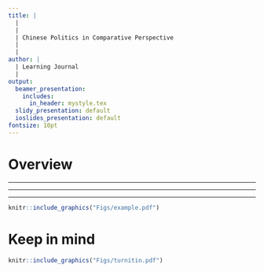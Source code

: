 ```yaml
---
title: |
  | 
  |
  | Chinese Politics in Comparative Perspective
  |
  |
author: |
  | Learning Journal
  |
output:
  beamer_presentation:
    includes:
      in_header: mystyle.tex
  slidy_presentation: default
  ioslides_presentation: default
fontsize: 10pt
---
```


# Overview 

\begin{itemize}
  \item \textbf{Main task}: Read a published peer-review article in leading political science journals to reflect on how China is researched and compared
  \vspace{0.3cm}
  \begin{itemize}
    \item Choose an article from the following journals (the article should be published after 2010 and explicitly focuses on China)
    \vspace{0.2cm}
    \item Bring the article to class to share with everyone in \textbf{Week 6}
    \vspace{0.2cm}
    \item Read the article and write an essay to answer two questions, using up to \textbf{1,000 words} (max)
    \vspace{0.2cm}
    \item Submit your work by \textbf{Midday, 7 April 2024}
  \end{itemize}
  \vspace{0.3cm}
  \item No external references are required or should be used
\end{itemize}

---

\begin{itemize}
  \item American Political Science Review
  \item American Journal of Political Science
  \item British Journal of Political Science
  \item Comparative Politics
  \item Comparative Political Studies
  \item Journal of Politics
  \item Political Research Quarterly
  \item Political Studies
  \item Studies in Comparative International Development
  \item World Politics
\end{itemize}

---

\vspace{1cm}
\begin{itemize}
\small
  \item In your words, explain how the author(s) think China can be compared with the country (or countries). Can you identify a country that can also be included using the same comparative logic? {Do you agree with such a comparison?} Discuss.
  \vspace{0.5cm}
  \item Use \textbf{Google Scholar} to explore how other scholars have cited the article you select. What are some common themes among these articles? Is the article you choose predominantly cited by scholars who specialize in China, or has it also garnered attention from scholars who do not focus on China? Do you believe that the article, while centered on China, holds broader implications for scholars who study other countries or regions? Why? Discuss.
\end{itemize}

---

```r
knitr::include_graphics("Figs/example.pdf")
```

# Keep in mind

\begin{itemize}
  \item Answer every part of both questions
  \item Attach the asseesment coversheet (Moodle)
  \item Enter your student ID in the field of \textbf{Submission Title} (see below)
\end{itemize}
\vspace{0.6cm}
```r
knitr::include_graphics("Figs/turnitin.pdf")
```